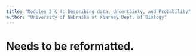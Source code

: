 ```yaml
---
title: "Modules 3 & 4: Describing data, Uncertainty, and Probability"
author: "University of Nebraska at Kearney Dept. of Biology"
---
```


# Needs to be reformatted.
